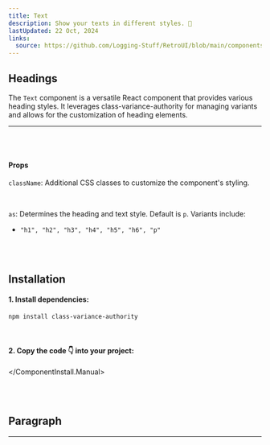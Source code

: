 ```yaml
---
title: Text
description: Show your texts in different styles. 💅
lastUpdated: 22 Oct, 2024
links:
  source: https://github.com/Logging-Stuff/RetroUI/blob/main/components/retroui/Text.tsx
---
```


## Headings

The `Text` component is a versatile React component that provides various heading styles. It leverages class-variance-authority for managing variants and allows for the customization of heading elements.

<hr />
<br />

<ComponentShowcase name="text-headings" />
<br />

#### Props

`className`: Additional CSS classes to customize the component's styling.

<br />

`as`: Determines the heading and text style. Default is `p`. Variants include:

- `"h1", "h2", "h3", "h4", "h5", "h6", "p"`

<br />
<br />

## Installation

<ComponentInstall>
  <ComponentInstall.Cli npmCommand="npx shadcn@latest add 'https://retroui.dev/r/text.json'" />
  <ComponentInstall.Manual>
  
#### 1. Install dependencies:

```sh
npm install class-variance-authority
```

<br />

#### 2. Copy the code 👇 into your project:

<ComponentSource name="text" />

  </ComponentInstall.Manual>
</ComponentInstall>

<br />
<br />

## Paragraph

<hr />
<br />

<ComponentShowcase name="typography-p" />
